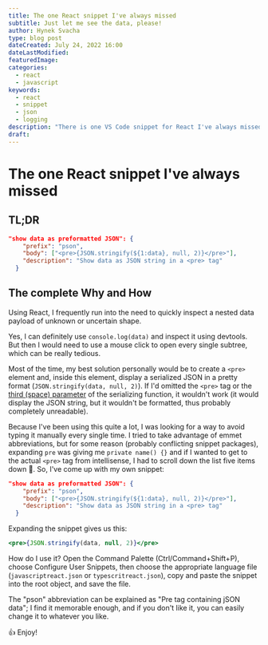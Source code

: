 ```yaml
---
title: The one React snippet I've always missed
subtitle: Just let me see the data, please!
author: Hynek Svacha
type: blog post
dateCreated: July 24, 2022 16:00
dateLastModified:
featuredImage:
categories:
  - react
  - javascript
keywords:
  - react
  - snippet
  - json
  - logging
description: "There is one VS Code snippet for React I've always missed. It allows me to inspect nested data payloads of uncertain shape in a quick and well readable way."
draft:
---
```


# The one React snippet I've always missed

## TL;DR

```json
"show data as preformatted JSON": {
    "prefix": "pson",
    "body": ["<pre>{JSON.stringify(${1:data}, null, 2)}</pre>"],
    "description": "Show data as JSON string in a <pre> tag"
  }
```

## The complete Why and How

Using React, I frequently run into the need to quickly inspect a nested data payload of unknown or uncertain shape.

Yes, I can definitely use `console.log(data)` and inspect it using devtools. But then I would need to use a mouse click to open every single subtree, which can be really tedious.

Most of the time, my best solution personally would be to create a `<pre>` element and, inside this element, display a serialized JSON in a pretty format (`JSON.stringify(data, null, 2)`). If I'd omitted the `<pre>` tag or the [third (space) parameter](https://developer.mozilla.org/en-US/docs/Web/JavaScript/Reference/Global_Objects/JSON/stringify#parameters) of the serializing function, it wouldn't work (it would display the JSON string, but it wouldn't be formatted, thus probably completely unreadable).

Because I've been using this quite a lot, I was looking for a way to avoid typing it manually every single time. I tried to take advantage of emmet abbreviations, but for some reason (probably conflicting snippet packages),  expanding `pre` was giving me `private name() {}` and if I wanted to get to the actual `<pre>` tag from intellisense, I had to scroll down the list five items down 🤔. So, I've come up with my own snippet:

```json
"show data as preformatted JSON": {
    "prefix": "pson",
    "body": ["<pre>{JSON.stringify(${1:data}, null, 2)}</pre>"],
    "description": "Show data as JSON string in a <pre> tag"
  }
```
Expanding the snippet gives us this:

```jsx
<pre>{JSON.stringify(data, null, 2)}</pre>
```

How do I use it? Open the Command Palette (Ctrl/Command+Shift+P), choose Configure User Snippets, then choose the appropriate language file (`javascriptreact.json` or `typescritreact.json`), copy and paste the snippet into the root object, and save the file.

The "pson" abbreviation can be explained as "Pre tag containing jSON data"; I find it memorable enough, and if you don't like it, you can easily change it to whatever you like.

👍 Enjoy!